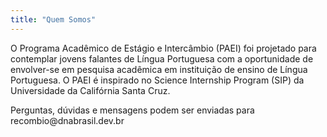 ```yaml
---
title: "Quem Somos"
---
```


O Programa Acadêmico de Estágio e Intercâmbio (PAEI) foi projetado para contemplar jovens falantes de Língua Portuguesa com a oportunidade de envolver-se em pesquisa acadêmica em instituição de ensino de Língua Portuguesa. O PAEI é inspirado no Science Internship Program (SIP) da Universidade da Califórnia Santa Cruz.

Perguntas, dúvidas e mensagens podem ser enviadas para recombio@dnabrasil.dev.br